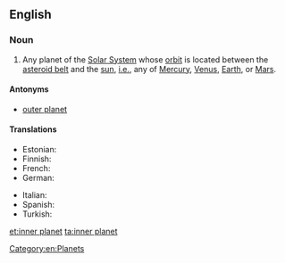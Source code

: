 ==English==

===Noun===
{{en-noun|head=[[inner]] [[planet]]}}

# {{astronomy|planets}} Any planet of the [[Solar System]] whose [[orbit]] is located between the [[asteroid belt]] and the [[sun]], [[i.e.]], any of [[Mercury]], [[Venus]], [[Earth]], or [[Mars]].

====Antonyms====
* [[outer planet]]

====Translations====
{{trans-top|planet of the Solar System with an orbit between the asteroid belt and sun}}
* Estonian: {{t-|et|siseplaneet}}
* Finnish: {{t-|fi|sisäplaneetta}}
* French: {{t-|fr|planète interne|f}}
* German: {{t-|de|innere Planet|m}}
{{trans-mid}}
* Italian: {{t-|it|pianeta interno|m}}
* Spanish: {{t-|es|planeta interno|m}}
* Turkish: {{t|tr|iç gezegen}}
{{trans-bottom}}

[[Category:en:Planets]]

[[et:inner planet]]
[[ta:inner planet]]